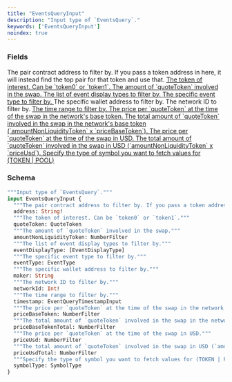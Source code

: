 ```yaml
---
title: "EventsQueryInput"
description: "Input type of `EventsQuery`."
keywords: ['EventsQueryInput']
noindex: true
---
```


### Fields

<ResponseField name="address" type="String!" required>
  The pair contract address to filter by. If you pass a token address in here, it will instead find the top pair for that token and use that.
</ResponseField>

<a href="/api-reference/types/quotetoken">
  <ResponseField name="quoteToken" type="QuoteToken">
    The token of interest. Can be `token0` or `token1`.
  </ResponseField>
</a>

<a href="/api-reference/types/numberfilter">
  <ResponseField name="amountNonLiquidityToken" type="NumberFilter">
    The amount of `quoteToken` involved in the swap.
  </ResponseField>
</a>

<a href="/api-reference/types/eventdisplaytype">
  <ResponseField name="eventDisplayType" type="[EventDisplayType]">
    The list of event display types to filter by.
  </ResponseField>
</a>

<a href="/api-reference/types/eventtype">
  <ResponseField name="eventType" type="EventType">
    The specific event type to filter by.
  </ResponseField>
</a>

<ResponseField name="maker" type="String">
  The specific wallet address to filter by.
</ResponseField>

<ResponseField name="networkId" type="Int!" required>
  The network ID to filter by.
</ResponseField>

<a href="/api-reference/types/eventquerytimestampinput">
  <ResponseField name="timestamp" type="EventQueryTimestampInput">
    The time range to filter by.
  </ResponseField>
</a>

<a href="/api-reference/types/numberfilter">
  <ResponseField name="priceBaseToken" type="NumberFilter">
    The price per `quoteToken` at the time of the swap in the network's base token.
  </ResponseField>
</a>

<a href="/api-reference/types/numberfilter">
  <ResponseField name="priceBaseTokenTotal" type="NumberFilter">
    The total amount of `quoteToken` involved in the swap in the network's base token (`amountNonLiquidityToken` x `priceBaseToken`).
  </ResponseField>
</a>

<a href="/api-reference/types/numberfilter">
  <ResponseField name="priceUsd" type="NumberFilter">
    The price per `quoteToken` at the time of the swap in USD.
  </ResponseField>
</a>

<a href="/api-reference/types/numberfilter">
  <ResponseField name="priceUsdTotal" type="NumberFilter">
    The total amount of `quoteToken` involved in the swap in USD (`amountNonLiquidityToken` x `priceUsd`).
  </ResponseField>
</a>

<a href="/api-reference/types/symboltype">
  <ResponseField name="symbolType" type="SymbolType">
    Specify the type of symbol you want to fetch values for (TOKEN | POOL)
  </ResponseField>
</a>

### Schema


```graphql 
"""Input type of `EventsQuery`."""
input EventsQueryInput {
  """The pair contract address to filter by. If you pass a token address in here, it will instead find the top pair for that token and use that."""
  address: String!
  """The token of interest. Can be `token0` or `token1`."""
  quoteToken: QuoteToken
  """The amount of `quoteToken` involved in the swap."""
  amountNonLiquidityToken: NumberFilter
  """The list of event display types to filter by."""
  eventDisplayType: [EventDisplayType]
  """The specific event type to filter by."""
  eventType: EventType
  """The specific wallet address to filter by."""
  maker: String
  """The network ID to filter by."""
  networkId: Int!
  """The time range to filter by."""
  timestamp: EventQueryTimestampInput
  """The price per `quoteToken` at the time of the swap in the network's base token."""
  priceBaseToken: NumberFilter
  """The total amount of `quoteToken` involved in the swap in the network's base token (`amountNonLiquidityToken` x `priceBaseToken`)."""
  priceBaseTokenTotal: NumberFilter
  """The price per `quoteToken` at the time of the swap in USD."""
  priceUsd: NumberFilter
  """The total amount of `quoteToken` involved in the swap in USD (`amountNonLiquidityToken` x `priceUsd`)."""
  priceUsdTotal: NumberFilter
  """Specify the type of symbol you want to fetch values for (TOKEN | POOL)"""
  symbolType: SymbolType
}
```
